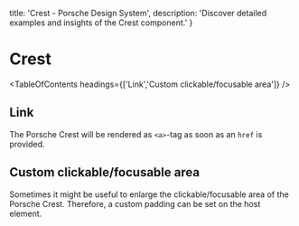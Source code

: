 
  title: 'Crest - Porsche Design System',
  description: 'Discover detailed examples and insights of the Crest component.'
}

# Crest <ComponentStatus tagName="p-crest"></ComponentStatus>

<TableOfContents headings={['Link','Custom clickable/focusable area']} />

## Link

The Porsche Crest will be rendered as `<a>`-tag as soon as an `href` is provided.

<ComponentStory story={crestStoryLink} />

## Custom clickable/focusable area

Sometimes it might be useful to enlarge the clickable/focusable area of the Porsche Crest. Therefore, a custom padding
can be set on the host element.

<ComponentStory story={crestStoryCustomPadding} />


